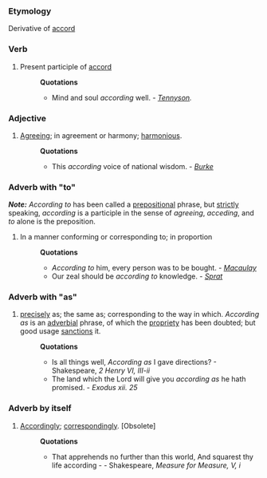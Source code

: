 ===Etymology===
Derivative of [[accord]]
===Verb===
#Present participle of [[accord]]
#:'''Quotations'''
#:*Mind and soul ''according'' well. - ''[[Tennyson]].''
===Adjective===
#[[Agreeing]]; in agreement or harmony; [[harmonious]].
#:'''Quotations'''
#:*This ''according'' voice of national wisdom. - ''[[Burke]]''
===Adverb with "to"===
'''''Note:''''' ''According to'' has been called a [[preposition]]al phrase, but [[strictly]] speaking, ''according'' is a participle in the sense of ''agreeing'', ''acceding'', and ''to'' alone is the preposition.
#In a manner conforming or corresponding to; in proportion 
#:'''Quotations'''
#:*''According to'' him, every person was to be bought. - ''[[Macaulay]]''
#:*Our zeal should be ''according to'' knowledge. - ''[[Sprat]]''

===Adverb with "as"===
#[[precisely]] as; the same as; corresponding to the way in which. ''According as'' is an [[adverbial]] phrase, of which the [[propriety]] has been doubted; but good usage [[sanctions]] it.  
#:'''Quotations'''
#:*Is all things well, ''According as'' I gave directions? - Shakespeare, ''2 Henry VI, III-ii''
#:*The land which the Lord will give you ''according as'' he hath promised. - ''Exodus xii. 25''
===Adverb by itself===
#[[Accordingly]]; [[correspondingly]]. [Obsolete]
#:'''Quotations'''
#:*That apprehends no further than this world, And squarest thy life according - - Shakespeare, ''Measure for Measure, V, i''